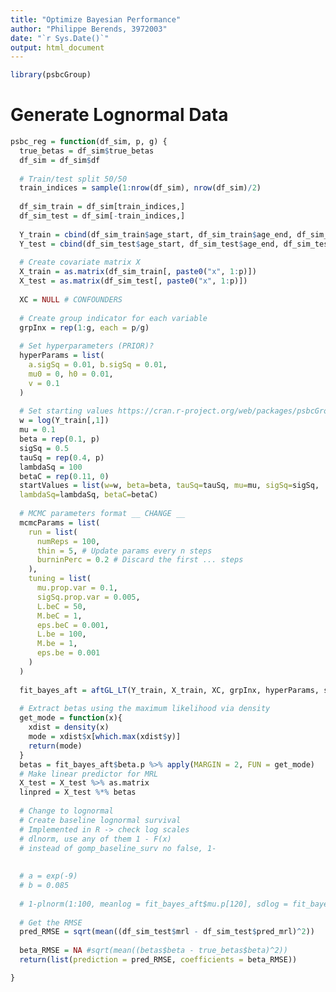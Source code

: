 ```yaml
---
title: "Optimize Bayesian Performance"
author: "Philippe Berends, 3972003"
date: "`r Sys.Date()`"
output: html_document
---
```


```r
library(psbcGroup)
```


# Generate Lognormal Data




```r
psbc_reg = function(df_sim, p, g) {
  true_betas = df_sim$true_betas
  df_sim = df_sim$df
  
  # Train/test split 50/50
  train_indices = sample(1:nrow(df_sim), nrow(df_sim)/2)
  
  df_sim_train = df_sim[train_indices,]
  df_sim_test = df_sim[-train_indices,]
  
  Y_train = cbind(df_sim_train$age_start, df_sim_train$age_end, df_sim_train$status)
  Y_test = cbind(df_sim_test$age_start, df_sim_test$age_end, df_sim_test$status)
  
  # Create covariate matrix X
  X_train = as.matrix(df_sim_train[, paste0("x", 1:p)])
  X_test = as.matrix(df_sim_test[, paste0("x", 1:p)])
  
  XC = NULL # CONFOUNDERS
  
  # Create group indicator for each variable
  grpInx = rep(1:g, each = p/g)
  
  # Set hyperparameters (PRIOR)?
  hyperParams = list(
    a.sigSq = 0.01, b.sigSq = 0.01,
    mu0 = 0, h0 = 0.01,
    v = 0.1
  )
  
  # Set starting values https://cran.r-project.org/web/packages/psbcGroup/psbcGroup.pdf
  w = log(Y_train[,1])
  mu = 0.1
  beta = rep(0.1, p)
  sigSq = 0.5
  tauSq = rep(0.4, p)
  lambdaSq = 100
  betaC = rep(0.11, 0)
  startValues = list(w=w, beta=beta, tauSq=tauSq, mu=mu, sigSq=sigSq,
  lambdaSq=lambdaSq, betaC=betaC)
  
  # MCMC parameters format __ CHANGE __ 
  mcmcParams = list(
    run = list(
      numReps = 100,
      thin = 5, # Update params every n steps
      burninPerc = 0.2 # Discard the first ... steps
    ),
    tuning = list(
      mu.prop.var = 0.1,
      sigSq.prop.var = 0.005,
      L.beC = 50,
      M.beC = 1,
      eps.beC = 0.001,
      L.be = 100,
      M.be = 1,
      eps.be = 0.001
    )
  )
  
  fit_bayes_aft = aftGL_LT(Y_train, X_train, XC, grpInx, hyperParams, startValues, mcmcParams)
  
  # Extract betas using the maximum likelihood via density
  get_mode = function(x){
    xdist = density(x)
    mode = xdist$x[which.max(xdist$y)]
    return(mode)
  }
  betas = fit_bayes_aft$beta.p %>% apply(MARGIN = 2, FUN = get_mode)
  # Make linear predictor for MRL
  X_test = X_test %>% as.matrix
  linpred = X_test %*% betas
  
  # Change to lognormal
  # Create baseline lognormal survival
  # Implemented in R -> check log scales
  # dlnorm, use any of them 1 - F(x)
  # instead of gomp_baseline_surv no false, 1-
  
  
  # a = exp(-9)
  # b = 0.085
  
  # 1-plnorm(1:100, meanlog = fit_bayes_aft$mu.p[120], sdlog = fit_bayes_aft$sigSq.p[120])
  
  # Get the RMSE
  pred_RMSE = sqrt(mean((df_sim_test$mrl - df_sim_test$pred_mrl)^2))
  
  beta_RMSE = NA #sqrt(mean((betas$beta - true_betas$beta)^2))
  return(list(prediction = pred_RMSE, coefficients = beta_RMSE))

}
```

